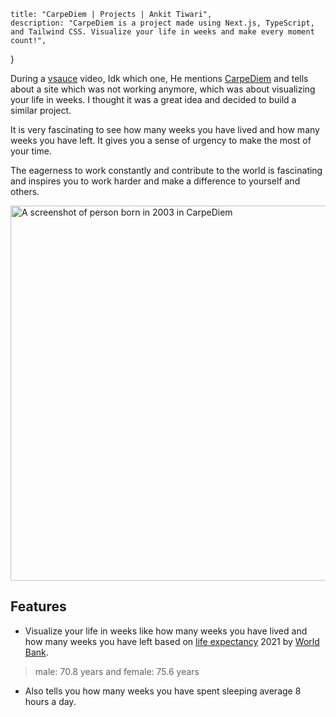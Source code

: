     title: "CarpeDiem | Projects | Ankit Tiwari",
    description: "CarpeDiem is a project made using Next.js, TypeScript, and Tailwind CSS. Visualize your life in weeks and make every moment count!",
}


During a [vsauce](https://www.youtube.com/@Vsauce) video, Idk which one, He mentions [CarpeDiem](https://en.wikipedia.org/wiki/Carpe_diem) and tells about a site which was not working anymore, which was about visualizing your life in weeks. I thought it was a great idea and decided to build a similar project.

It is very fascinating to see how many weeks you have lived and how many weeks you have left. It gives you a sense of urgency to make the most of your time.

The eagerness to work constantly and contribute to the world is fascinating and inspires you to work harder and make a difference to yourself and others.

<Image link="/images/carpediem.png" alt="A screenshot of person born in 2003 in CarpeDiem" height="600" width="1000" />

## Features
- Visualize your life in weeks like how many weeks you have lived and how many weeks you have left based on [life expectancy](https://en.wikipedia.org/wiki/Life_expectancy) 2021 by [World Bank](https://data.worldbank.org/indicator/SP.DYN.LE00.IN).
> male: 70.8 years and female: 75.6 years
- Also tells you how many weeks you have spent sleeping average 8 hours a day.